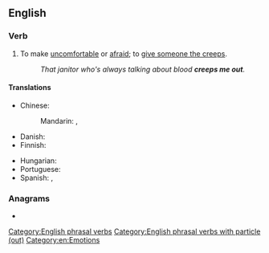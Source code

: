==English==

===Verb===
{{en-verb|creeps out|creeping out|creeped out}}

# {{lb|en|informal|transitive}} To make [[uncomfortable]] or [[afraid]]; to [[give someone the creeps]].
#: ''That janitor who's always talking about blood '''creeps me out'''.''

====Translations====
{{trans-top|make uncomfortable}}
* Chinese:
*: Mandarin: {{t|cmn|[[讓]]……[[毛骨悚然]]}}, {{t|cmn|[[让]]……[[毛骨悚然]]|tr=ràng... máogǔsǒngrán}}
* Danish: {{t-needed|da}}
* Finnish: {{t+|fi|pelottaa}}
{{trans-mid}}
* Hungarian: {{t|hu|[[borsódzik]] [[tőle]] [[a]] [[háta]]}}
* Portuguese: {{t-needed|pt}}
* Spanish: {{t+|es|asustar}}, {{t|es|dar}} {{l|es|escalofríos}}
{{trans-bottom}}

===Anagrams===
* {{anagrams|en|a=ceeoprtu|outcreep}}

[[Category:English phrasal verbs]]
[[Category:English phrasal verbs with particle (out)]]
[[Category:en:Emotions]]